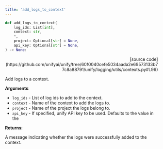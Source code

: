 ```yaml
---
title: 'add_logs_to_context'
---
```


```python
def add_logs_to_context(
    log_ids: List[int],
    context: str,
    *,
    project: Optional[str] = None,
    api_key: Optional[str] = None,
) -> None:
```

<p align="right">[source code](https://github.com/unifyai/unify/tree/60f0040cefe5034aada2e69573133b77c8a88791/unify/logging/utils/contexts.py#L99)</p>

Add logs to a context.

**Arguments**:

- `log_ids` - List of log ids to add to the context.
- `context` - Name of the context to add the logs to.
- `project` - Name of the project the logs belong to.
- `api_key` - If specified, unify API key to be used. Defaults to the value in the



**Returns**:

A message indicating whether the logs were successfully added to the context.